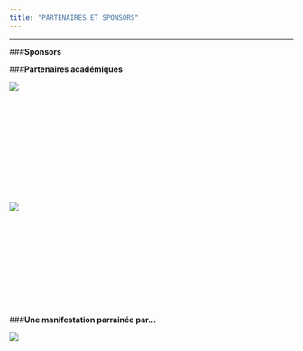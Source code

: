```yaml
---
title: "PARTENAIRES ET SPONSORS"
---
```


***

###**Sponsors**


###**Partenaires académiques**
<div style="width:200px; height:200px">
![](/Users/liquetwe/Dropbox/WEB-SITE-BENOIT/benoit-liquet.github.io/rmarkdown-website-examples/FIG/Uppa.png)
</div><div style="width:200px; height:200px">
![](/Users/liquetwe/Dropbox/WEB-SITE-BENOIT/benoit-liquet.github.io/rmarkdown-website-examples/FIG/Cnrs.png)
</div>  

###**Une manifestation parrainée par...**
<div style="width:200px; height:200px">
![](/Users/liquetwe/Dropbox/WEB-SITE-BENOIT/benoit-liquet.github.io/rmarkdown-website-examples/FIG/sfds.png)
</div>  